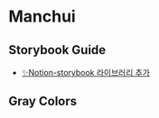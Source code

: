 

<Meta title="Configure your project" />

# Manchui

## Storybook Guide

- [✨Notion-storybook 라이브러리 추가](https://www.notion.so/storybook-bee4fe197e964738a4dc174b2e9c428b?pvs=4)

## Gray Colors

<ColorPalette>
  <ColorItem
    title="primary"
    colors={{
      50: ['#FEF5D7'],
      100: ['#FCE9A6'],
      200: ['#FADC75'],
      300: ['#F9D043'],
      400: ['#F7C312'],
      500: ['#CFA207'],
      600: ['#9E7B05'],
      700: ['#6D5504'],
      800: ['#3B2E02'],
      900: ['#0A0800'],
    }}
  />
</ColorPalette>
<ColorPalette>
  <ColorItem
    title="red Colors"
    colors={{
      50: ['#FFEFEB'],
      100: ['#FFC6B8'],
      200: ['#FF9E85'],
      300: ['#FF7652'],
      400: ['#FF4D1F'],
      500: ['#EB3100'],
      600: ['#B82600'],
      700: ['#851C00'],
      800: ['#521100'],
      900: ['#1F0600'],
    }}
  />
</ColorPalette>
<ColorPalette>
  <ColorItem
    title="Gray Colors"
    colors={{
      50: ['#EDEDED'],
      100: ['#D4D4D4'],
      200: ['#BABABA'],
      300: ['#A1A1A1'],
      400: ['#878787'],
      500: ['#6E6E6E'],
      600: ['#545454'],
      700: ['#3B3B3B'],
      800: ['#212121'],
      900: ['#080808'],
    }}
  />
</ColorPalette>
<ColorPalette>
  <ColorItem
    title="blue Colors"
    colors={{
      50: ['#F6F8F8'],
      100: ['#D9E0E3'],
      200: ['#BCC8CD'],
      300: ['#9FB0B7'],
      400: ['#8198A1'],
      500: ['#667F89'],
      600: ['#51646C'],
      700: ['#3B494F'],
      800: ['#262F33'],
      900: ['#0F1314'],
    }}
  />
</ColorPalette>
